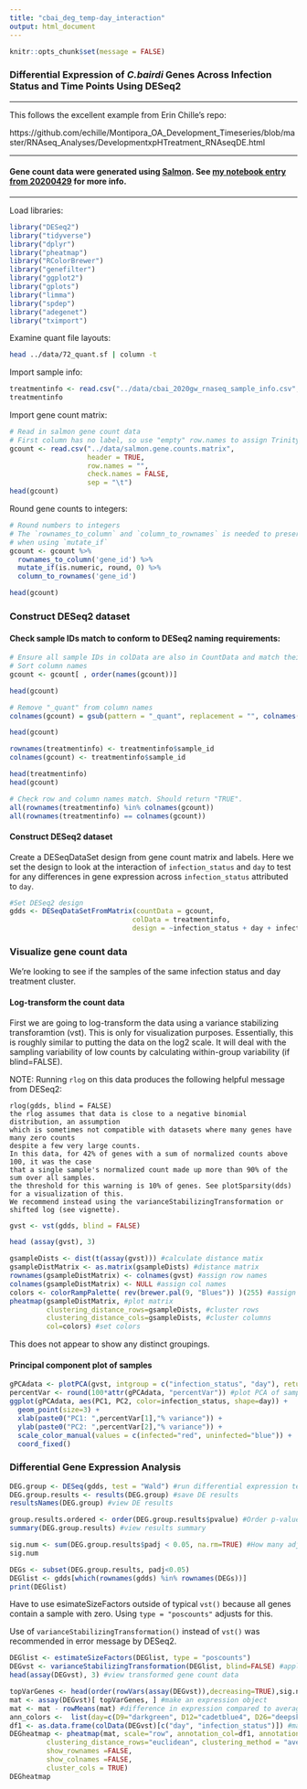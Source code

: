 ```yaml
---
title: "cbai_deg_temp-day_interaction"
output: html_document
---
```


```r
knitr::opts_chunk$set(message = FALSE)
```

### Differential Expression of _C.bairdi_ Genes Across Infection Status and Time Points Using DESeq2

---

This follows the excellent example from Erin Chille's repo:

https://github.com/echille/Montipora_OA_Development_Timeseries/blob/master/RNAseq_Analyses/DevelopmentxpHTreatment_RNAseqDE.html

---

#### Gene count data were generated using [Salmon](https://combine-lab.github.io/salmon/). See [my notebook entry from 20200429](https://robertslab.github.io/sams-notebook/2020/04/29/Transcript-Abundance-C.bairdi-Alignment-free-with-Salmon-Using-2020-GW-Data-on-Mox.html) for more info.


---

Load libraries:

```r
library("DESeq2")
library("tidyverse")
library("dplyr")
library("pheatmap")
library("RColorBrewer")
library("genefilter")
library("ggplot2")
library("gplots")
library("limma")
library("spdep") 
library("adegenet")
library("tximport")
```



Examine quant file layouts:

```bash
head ../data/72_quant.sf | column -t
```


Import sample info:

```r
treatmentinfo <- read.csv("../data/cbai_2020gw_rnaseq_sample_info.csv", header = TRUE, sep = ",")
treatmentinfo
```


Import gene count matrix:

```r
# Read in salmon gene count data
# First column has no label, so use "empty" row.names to assign Trinity gene IDs to row names
gcount <- read.csv("../data/salmon.gene.counts.matrix",
                   header = TRUE,
                   row.names = "",
                   check.names = FALSE,
                   sep = "\t")
head(gcount)
```


Round gene counts to integers:

```r
# Round numbers to integers
# The `rownames_to_column` and `column_to_rownames` is needed to preserve gene_id rownames
# when using `mutate_if`
gcount <- gcount %>% 
  rownames_to_column('gene_id') %>% 
  mutate_if(is.numeric, round, 0) %>% 
  column_to_rownames('gene_id')

head(gcount)
```

### Construct DESeq2 dataset

#### Check sample IDs match to conform to DESeq2 naming requirements:

```r
# Ensure all sample IDs in colData are also in CountData and match their orders
# Sort column names
gcount <- gcount[ , order(names(gcount))]

head(gcount)

# Remove "_quant" from column names
colnames(gcount) = gsub(pattern = "_quant", replacement = "", colnames(gcount))

head(gcount)

rownames(treatmentinfo) <- treatmentinfo$sample_id
colnames(gcount) <- treatmentinfo$sample_id

head(treatmentinfo)
head(gcount)

# Check row and column names match. Should return "TRUE".
all(rownames(treatmentinfo) %in% colnames(gcount))
all(rownames(treatmentinfo) == colnames(gcount))

```

#### Construct DESeq2 dataset

Create a DESeqDataSet design from gene count matrix and labels. Here we set the design to look at the interaction of `infection_status` and `day` to test for any differences in gene expression across `infection_status` attributed to `day`.

```r
#Set DESeq2 design
gdds <- DESeqDataSetFromMatrix(countData = gcount,
                              colData = treatmentinfo,
                              design = ~infection_status + day + infection_status:day)

```

### Visualize gene count data

We’re looking to see if the samples of the same infection status and day treatment cluster.

#### Log-transform the count data
First we are going to log-transform the data using a variance stabilizing transforamtion (vst). This is only for visualization purposes. Essentially, this is roughly similar to putting the data on the log2 scale. It will deal with the sampling variability of low counts by calculating within-group variability (if blind=FALSE).

NOTE: Running `rlog` on this data produces the following helpful message from DESeq2:

```
rlog(gdds, blind = FALSE)
the rlog assumes that data is close to a negative binomial distribution, an assumption
which is sometimes not compatible with datasets where many genes have many zero counts
despite a few very large counts.
In this data, for 42% of genes with a sum of normalized counts above 100, it was the case 
that a single sample's normalized count made up more than 90% of the sum over all samples.
the threshold for this warning is 10% of genes. See plotSparsity(dds) for a visualization of this.
We recommend instead using the varianceStabilizingTransformation or shifted log (see vignette).
```
```r
gvst <- vst(gdds, blind = FALSE)

head (assay(gvst), 3)
```

```r
gsampleDists <- dist(t(assay(gvst))) #calculate distance matix
gsampleDistMatrix <- as.matrix(gsampleDists) #distance matrix
rownames(gsampleDistMatrix) <- colnames(gvst) #assign row names
colnames(gsampleDistMatrix) <- NULL #assign col names
colors <- colorRampPalette( rev(brewer.pal(9, "Blues")) )(255) #assign colors
pheatmap(gsampleDistMatrix, #plot matrix
         clustering_distance_rows=gsampleDists, #cluster rows
         clustering_distance_cols=gsampleDists, #cluster columns
         col=colors) #set colors
```

This does not appear to show any distinct groupings.


#### Principal component plot of samples

```r
gPCAdata <- plotPCA(gvst, intgroup = c("infection_status", "day"), returnData=TRUE)
percentVar <- round(100*attr(gPCAdata, "percentVar")) #plot PCA of samples with all data
ggplot(gPCAdata, aes(PC1, PC2, color=infection_status, shape=day)) + 
  geom_point(size=3) +
  xlab(paste0("PC1: ",percentVar[1],"% variance")) +
  ylab(paste0("PC2: ",percentVar[2],"% variance")) + 
  scale_color_manual(values = c(infected="red", uninfected="blue")) +
  coord_fixed()
```

### Differential Gene Expression Analysis

```r
DEG.group <- DESeq(gdds, test = "Wald") #run differential expression test by group using Wald (default)
DEG.group.results <- results(DEG.group) #save DE results
resultsNames(DEG.group) #view DE results
```

```r
group.results.ordered <- order(DEG.group.results$pvalue) #Order p-values by smallest value first
summary(DEG.group.results) #view results summary
```

```r
sig.num <- sum(DEG.group.results$padj < 0.05, na.rm=TRUE) #How many adjusted p-values were less than 0.05?
sig.num
```

```r
DEGs <- subset(DEG.group.results, padj<0.05)
DEGlist <- gdds[which(rownames(gdds) %in% rownames(DEGs))]
print(DEGlist)
```

Have to use esimateSizeFactors outside of typical `vst()` because all genes contain a sample with zero. Using `type = "poscounts"` adjusts for this.

Use of `varianceStabilizingTransformation()` instead of `vst()` was recommended in error message by DESeq2.
```r
DEGlist <- estimateSizeFactors(DEGlist, type = "poscounts")
DEGvst <- varianceStabilizingTransformation(DEGlist, blind=FALSE) #apply a variance stabilizing transforamtion to minimize effects of small counts and normalize wrt library size
head(assay(DEGvst), 3) #view transformed gene count data
```

```r
topVarGenes <- head(order(rowVars(assay(DEGvst)),decreasing=TRUE),sig.num) #sort by decreasing sig
mat <- assay(DEGvst)[ topVarGenes, ] #make an expression object
mat <- mat - rowMeans(mat) #difference in expression compared to average across all samples
ann_colors <-  list(day=c(D9="darkgreen", D12="cadetblue4", D26="deepskyblue"), infection_status= c(infected="chartreuse", uninfected="violetred3"))#, treatment=AMB="chartreuse", l="pink", xl="violetred3")
df1 <- as.data.frame(colData(DEGvst)[c("day", "infection_status")]) #make dataframe for column naming 
DEGheatmap <- pheatmap(mat, scale="row", annotation_col=df1, annotation_colors = ann_colors,
         clustering_distance_rows="euclidean", clustering_method = "average",
         show_rownames =FALSE,
         show_colnames =FALSE,
         cluster_cols = TRUE) 
DEGheatmap
```

